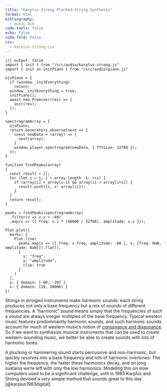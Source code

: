 ```yaml
---
title: "Karplus-Strong Plucked-String Synthesis"
format: html
bibliography:
  - music.bib
code-tools: false
echo: false
code-fold: false
css:
  - karplus-strong.css
---
```


<div id="piano"></div>

```ojs
//| output: false
import { init } from "/src/audio/karplus-strong.js"
import { init as initPiano } from "/src/audio/piano.js"

ojsPiano = {
  if (window._initEverything)
    return;
  window._initEverything = true;
  initPiano();
  await new Promise((res) => {
    init(res);
  });
}

spectrogramArray = {
  ojsPiano;
  return Generators.observe(next => {
    const newData = (array) => {
      next(array);
    }
    window.player.spectrogram(newData, { fftSize: 32768 });
  });
}

function findPeaks(array)
{
  const result = [];
  for (let i = 1; i < array.length -1; ++i) {
    if (array[i] > array[i-1] && array[i] > array[i+1]) {
      result.push({i, v: array[i]});
    }
  }
  return result;
}

peaks = findPeaks(spectrogramArray)
  .filter(v => v.v > -60)
  .map(v => ({ freq: v.i * (48000 / 32768), amplitude: v.v }));
```

```ojs
Plot.plot({
  marks: [
    Plot.line(
      peaks.map(v => [{ freq: v.freq, amplitude: -60 }, v, {freq: NaN, amplitude: NaN}]).flat(), 
      {
        x: "freq",
        y: "amplitude",
        clip: true
      }
    )
  ],
  y: { domain: [-60, -20] },
  x: { domain: [10, 20000] }
})
```

Strings in stringed instruments make _harmonic_ sounds: each string produces not only a base frequency but a mix of sounds of different frequencies. A "harmonic" sound means simply that the frequencies of such a sound are always integer multiples of the base frequency. Typical western music features predominantly harmonic sounds, and such harmonic sounds account for much of western music's notion of [consonance and dissonance](consonance-and-dissonance.qmd). So if we want to synthesize musical instruments that can be used to create western-sounding music, we better be able to create sounds with lots of harmonic tones.

A plucking or hammering sound starts percussive and non-harmonic, but quickly resolves into a base frequency and lots of harmonic overtones. The higher the frequency, the faster these harmonics decay, and on long sustains we're left with only the low harmonics. Modeling this on slow computers used to be a significant challenge, until in 1983 Karplus and Strong devised a very simple method that sounds great to this day [@karplus1983digital].

